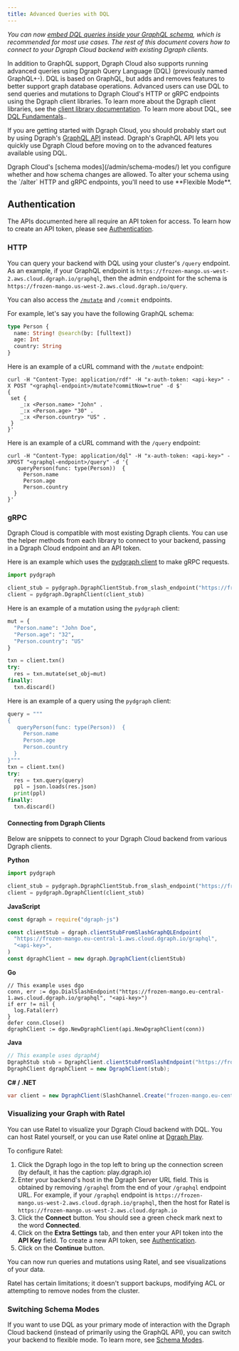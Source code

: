 ```yaml
---
title: Advanced Queries with DQL
---
```


_You can now
[embed DQL queries inside your GraphQL schema](https://dgraph.io/docs/graphql/custom/graphqlpm),
which is recommended for most use cases. The rest of this document covers how to
connect to your Dgraph Cloud backend with existing Dgraph clients._

In addition to GraphQL support, Dgraph Cloud also supports running advanced
queries using Dgraph Query Language (DQL) (previously named GraphQL+-). DQL is
based on GraphQL, but adds and removes features to better support graph database
operations. Advanced users can use DQL to send queries and mutations to Dgraph
Cloud's HTTP or gRPC endpoints using the Dgraph client libraries. To learn more
about the Dgraph client libraries, see the
[client library documentation](https://dgraph.io/docs/clients/). To learn more
about DQL, see
[DQL Fundamentals](https://dgraph.io/docs/query-language/graphql-fundamentals/)..

If you are getting started with Dgraph Cloud, you should probably start out by
using Dgraph's [GraphQL API](https://dgraph.io/docs/graphql/overview) instead.
Dgraph's GraphQL API lets you quickly use Dgraph Cloud before moving on to the
advanced features available using DQL.

<Note>
  Dgraph Cloud's [schema modes](/admin/schema-modes/) let you configure whether
  and how schema changes are allowed. To alter your schema using the `/alter`
  HTTP and gRPC endpoints, you'll need to use **Flexible Mode**.
</Note>

## Authentication

The APIs documented here all require an API token for access. To learn how to
create an API token, please see [Authentication](/admin/authentication).

### HTTP

You can query your backend with DQL using your cluster's `/query` endpoint. As
an example, if your GraphQL endpoint is
`https://frozen-mango.us-west-2.aws.cloud.dgraph.io/graphql`, then the admin
endpoint for the schema is
`https://frozen-mango.us-west-2.aws.cloud.dgraph.io/query`.

You can also access the [`/mutate`](https://dgraph.io/docs/mutations/) and
`/commit` endpoints.

For example, let's say you have the following GraphQL schema:

```graphql
type Person {
  name: String! @search(by: [fulltext])
  age: Int
  country: String
}
```

Here is an example of a cURL command with the `/mutate` endpoint:

```
curl -H "Content-Type: application/rdf" -H "x-auth-token: <api-key>" -X POST "<graphql-endpoint>/mutate?commitNow=true" -d $'
{
 set {
    _:x <Person.name> "John" .
    _:x <Person.age> "30" .
    _:x <Person.country> "US" .
 }
}'
```

Here is an example of a cURL command with the `/query` endpoint:

```
curl -H "Content-Type: application/dql" -H "x-auth-token: <api-key>" -XPOST "<graphql-endpoint>/query" -d '{
   queryPerson(func: type(Person))  {
     Person.name
     Person.age
     Person.country
  }
}'
```

### gRPC

Dgraph Cloud is compatible with most existing Dgraph clients. You can use the
helper methods from each library to connect to your backend, passing in a Dgraph
Cloud endpoint and an API token.

Here is an example which uses the
[pydgraph client](https://github.com/hypermodeinc/pydgraph) to make gRPC
requests.

```python
import pydgraph

client_stub = pydgraph.DgraphClientStub.from_slash_endpoint("https://frozen-mango.eu-central-1.aws.cloud.dgraph.io/graphql", "<api-key>")
client = pydgraph.DgraphClient(client_stub)
```

Here is an example of a mutation using the `pydgraph` client:

```python
mut = {
  "Person.name": "John Doe",
  "Person.age": "32",
  "Person.country": "US"
}

txn = client.txn()
try:
  res = txn.mutate(set_obj=mut)
finally:
  txn.discard()
```

Here is an example of a query using the `pydgraph` client:

```python
query = """
{
   queryPerson(func: type(Person))  {
     Person.name
     Person.age
     Person.country
  }
}"""
txn = client.txn()
try:
  res = txn.query(query)
  ppl = json.loads(res.json)
  print(ppl)
finally:
  txn.discard()
```

#### Connecting from Dgraph Clients

Below are snippets to connect to your Dgraph Cloud backend from various Dgraph
clients.

**Python**

```python
import pydgraph

client_stub = pydgraph.DgraphClientStub.from_slash_endpoint("https://frozen-mango.eu-central-1.aws.cloud.dgraph.io/graphql", "<api-key>")
client = pydgraph.DgraphClient(client_stub)
```

**JavaScript**

```javascript
const dgraph = require("dgraph-js")

const clientStub = dgraph.clientStubFromSlashGraphQLEndpoint(
  "https://frozen-mango.eu-central-1.aws.cloud.dgraph.io/graphql",
  "<api-key>",
)
const dgraphClient = new dgraph.DgraphClient(clientStub)
```

**Go**

```golang
// This example uses dgo
conn, err := dgo.DialSlashEndpoint("https://frozen-mango.eu-central-1.aws.cloud.dgraph.io/graphql", "<api-key>")
if err != nil {
  log.Fatal(err)
}
defer conn.Close()
dgraphClient := dgo.NewDgraphClient(api.NewDgraphClient(conn))
```

**Java**

```java
// This example uses dgraph4j
DgraphStub stub = DgraphClient.clientStubFromSlashEndpoint("https://frozen-mango.eu-central-1.aws.cloud.dgraph.io/graphql", "<api-key>");
DgraphClient dgraphClient = new DgraphClient(stub);
```

**C# / .NET**

```c#
var client = new DgraphClient(SlashChannel.Create("frozen-mango.eu-central-1.aws.cloud.dgraph.io:443", "<api-key>"));
```

### Visualizing your Graph with Ratel

You can use Ratel to visualize your Dgraph Cloud backend with DQL. You can host
Ratel yourself, or you can use Ratel online at
[Dgraph Play](https://play.dgraph.io/?latest#connection).

To configure Ratel:

1. Click the Dgraph logo in the top left to bring up the connection screen (by
   default, it has the caption: play.dgraph.io)
2. Enter your backend's host in the Dgraph Server URL field. This is obtained by
   removing `/graphql` from the end of your `/graphql` endpoint URL. For
   example, if your `/graphql` endpoint is
   `https://frozen-mango.us-west-2.aws.cloud.dgraph.io/graphql`, then the host
   for Ratel is `https://frozen-mango.us-west-2.aws.cloud.dgraph.io`
3. Click the **Connect** button. You should see a green check mark next to the
   word **Connected**.
4. Click on the **Extra Settings** tab, and then enter your API token into the
   **API Key** field. To create a new API token, see
   [Authentication](/admin/authentication).
5. Click on the **Continue** button.

You can now run queries and mutations using Ratel, and see visualizations of
your data.

Ratel has certain limitations; it doesn't support backups, modifying ACL or
attempting to remove nodes from the cluster.

### Switching Schema Modes

If you want to use DQL as your primary mode of interaction with the Dgraph Cloud
backend (instead of primarily using the GraphQL API), you can switch your
backend to flexible mode. To learn more, see
[Schema Modes](/admin/schema-modes).
